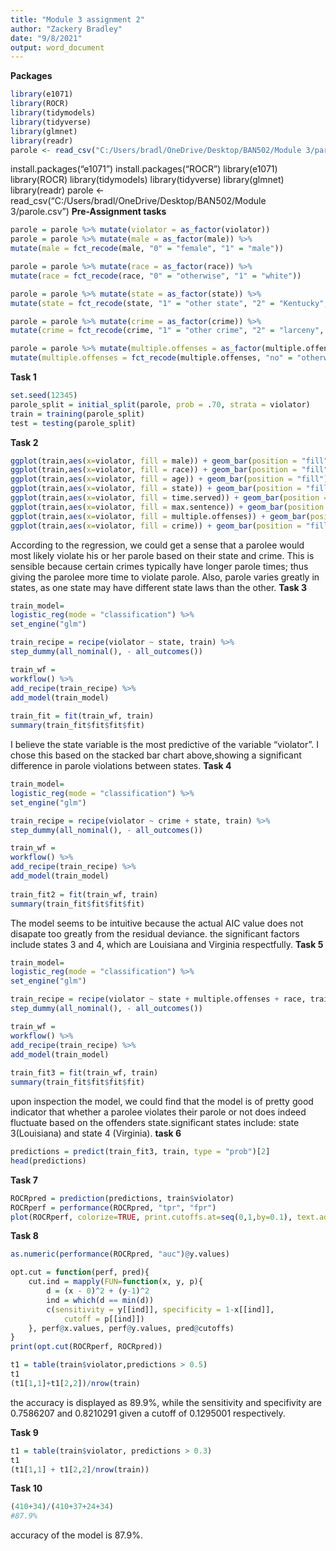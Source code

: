 ---
title: "Module 3 assignment 2"
author: "Zackery Bradley"
date: "9/8/2021"
output: word_document
---

**Packages**
```{r}
library(e1071)
library(ROCR)
library(tidymodels)
library(tidyverse)
library(glmnet)
library(readr)
parole <- read_csv("C:/Users/bradl/OneDrive/Desktop/BAN502/Module 3/parole.csv")
```
install.packages("e1071")
install.packages("ROCR")
library(e1071)
library(ROCR)
library(tidymodels)
library(tidyverse)
library(glmnet)
library(readr)
parole <- read_csv("C:/Users/bradl/OneDrive/Desktop/BAN502/Module 3/parole.csv")
**Pre-Assignment tasks**
```{r}
parole = parole %>% mutate(violator = as_factor(violator))  
parole = parole %>% mutate(male = as_factor(male)) %>%
mutate(male = fct_recode(male, "0" = "female", "1" = "male"))

parole = parole %>% mutate(race = as_factor(race)) %>%
mutate(race = fct_recode(race, "0" = "otherwise", "1" = "white")) 

parole = parole %>% mutate(state = as_factor(state)) %>%
mutate(state = fct_recode(state, "1" = "other state", "2" = "Kentucky", "3" = "Louisiana", "4" = "Virginia"))

parole = parole %>% mutate(crime = as_factor(crime)) %>%
mutate(crime = fct_recode(crime, "1" = "other crime", "2" = "larceny", "3" = "drug related", "4" = "driving related"))

parole = parole %>% mutate(multiple.offenses = as_factor(multiple.offenses)) %>%
mutate(multiple.offenses = fct_recode(multiple.offenses, "no" = "otherwise", "1" = "multiple offenses"))
```

**Task 1**
```{r}
set.seed(12345)
parole_split = initial_split(parole, prob = .70, strata = violator)
train = training(parole_split)
test = testing(parole_split)
```
**Task 2**
```{r}
ggplot(train,aes(x=violator, fill = male)) + geom_bar(position = "fill") + theme_bw()
ggplot(train,aes(x=violator, fill = race)) + geom_bar(position = "fill") + theme_bw()
ggplot(train,aes(x=violator, fill = age)) + geom_bar(position = "fill") + theme_bw()
ggplot(train,aes(x=violator, fill = state)) + geom_bar(position = "fill") + theme_bw()
ggplot(train,aes(x=violator, fill = time.served)) + geom_bar(position = "fill") + theme_bw()
ggplot(train,aes(x=violator, fill = max.sentence)) + geom_bar(position = "fill") + theme_bw()
ggplot(train,aes(x=violator, fill = multiple.offenses)) + geom_bar(position = "fill") + theme_bw()
ggplot(train,aes(x=violator, fill = crime)) + geom_bar(position = "fill") + theme_bw()

```
According to the regression, we could get a sense that a parolee would most likely violate his or her parole based on their state and crime. This is sensible because certain crimes typically have longer parole times; thus giving the parolee more time to violate parole. Also, parole varies greatly in states, as one state may have different state laws than the other.
**Task 3**
```{r}
train_model=
logistic_reg(mode = "classification") %>%
set_engine("glm")

train_recipe = recipe(violator ~ state, train) %>%
step_dummy(all_nominal(), - all_outcomes())

train_wf =
workflow() %>%
add_recipe(train_recipe) %>%
add_model(train_model) 
  
train_fit = fit(train_wf, train)
summary(train_fit$fit$fit$fit)
```
I believe the state variable is the most predictive of the variable "violator". I chose this based on the stacked bar chart above,showing a significant difference in parole violations between states. 
**Task 4**
```{r}

train_model=
logistic_reg(mode = "classification") %>%
set_engine("glm")

train_recipe = recipe(violator ~ crime + state, train) %>%
step_dummy(all_nominal(), - all_outcomes())

train_wf =
workflow() %>%
add_recipe(train_recipe) %>%
add_model(train_model) 
  
train_fit2 = fit(train_wf, train)
summary(train_fit$fit$fit$fit)
```
The model seems to be intuitive because the actual AIC value does not disapate too greatly from the residual deviance. the significant factors include states 3 and 4, which are Louisiana and Virginia respectfully. 
**Task 5**
```{r}
train_model=
logistic_reg(mode = "classification") %>%
set_engine("glm")

train_recipe = recipe(violator ~ state + multiple.offenses + race, train) %>%
step_dummy(all_nominal(), - all_outcomes())

train_wf =
workflow() %>%
add_recipe(train_recipe) %>%
add_model(train_model) 
  
train_fit3 = fit(train_wf, train)
summary(train_fit$fit$fit$fit)
```
upon inspection the model, we could find that the model is of pretty good indicator that whether a parolee violates their parole or not does indeed fluctuate based on the offenders state.significant states include: state 3(Louisiana) and state 4 (Virginia). 
**task 6**
```{r}
predictions = predict(train_fit3, train, type = "prob")[2]
head(predictions)

```


**Task 7**
```{r}
ROCRpred = prediction(predictions, train$violator)
ROCRperf = performance(ROCRpred, "tpr", "fpr")
plot(ROCRperf, colorize=TRUE, print.cutoffs.at=seq(0,1,by=0.1), text.adj=c(-0.2,1.7))
```
**Task 8**

```{r}
as.numeric(performance(ROCRpred, "auc")@y.values)

opt.cut = function(perf, pred){
    cut.ind = mapply(FUN=function(x, y, p){
        d = (x - 0)^2 + (y-1)^2
        ind = which(d == min(d))
        c(sensitivity = y[[ind]], specificity = 1-x[[ind]], 
            cutoff = p[[ind]])
    }, perf@x.values, perf@y.values, pred@cutoffs)
}
print(opt.cut(ROCRperf, ROCRpred))

t1 = table(train$violator,predictions > 0.5)
t1
(t1[1,1]+t1[2,2])/nrow(train)

```
the accuracy is displayed as 89.9%, while the sensitivity and specifivity are 0.7586207 and 0.8210291 given a cutoff of 0.1295001 respectively.




**Task 9**

```{r}
t1 = table(train$violator, predictions > 0.3)
t1
(t1[1,1] + t1[2,2]/nrow(train))
```
**Task 10**
```{r}
(410+34)/(410+37+24+34)
#87.9%
```

accuracy of the model is 87.9%.
